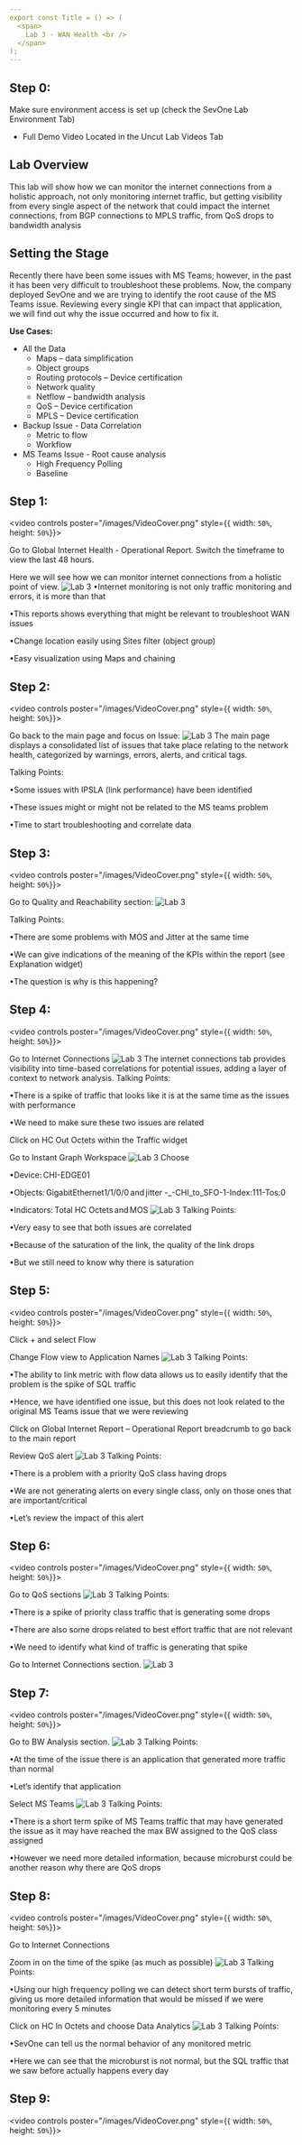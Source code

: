 ```yaml
---
export const Title = () => (
  <span>
    Lab 3 - WAN Health <br />
  </span>
);
---
```

## Step 0:

Make sure environment access is set up (check the SevOne Lab Environment Tab)
* Full Demo Video Located in the Uncut Lab Videos Tab


## Lab Overview

This lab will show how we can monitor the internet connections from a holistic
approach, not only monitoring internet traffic, but getting visibility from every single aspect of
the network that could impact the internet connections, from BGP connections to MPLS traffic,
from QoS drops to bandwidth analysis

## Setting the Stage

Recently there have been some issues with MS Teams; however, in the past it has been very
difficult to troubleshoot these problems. Now, the company deployed SevOne and we are
trying to identify the root cause of the MS Teams issue. Reviewing every single KPI that can
impact that application, we will find out why the issue occurred and how to fix it.

**Use Cases:**
* All the Data 
  * Maps – data simplification 
  * Object groups 
  * Routing protocols – Device certification 
  * Network quality 
  * Netflow – bandwidth analysis 
  * QoS – Device certification 
  * MPLS – Device certification 
* Backup Issue - Data Correlation 
  * Metric to flow 
  * Workflow 
* MS Teams Issue - Root cause analysis 
  * High Frequency Polling 
  * Baseline 

## Step 1:

<video controls poster="/images/VideoCover.png" style={{ width: `50%`, height: `50%`}}>
  <source src="/videos/WAN/WANVideo02.mp4"/>
</video>

Go to Global Internet Health - Operational Report. Switch the timeframe to view the last 48 hours.

Here we will see how we can monitor internet connections from a holistic point of view. 
![Lab 3](/images/WAN/pic10.png)
•Internet monitoring is not only traffic monitoring and errors, it is more than that 

•This reports shows everything that might be relevant to troubleshoot WAN issues 

•Change location easily using Sites filter (object group) 

•Easy visualization using Maps and chaining 


## Step 2:
<video controls poster="/images/VideoCover.png" style={{ width: `50%`, height: `50%`}}>
  <source src="/videos/WAN/WANVideo03.mp4"/>
</video>

Go back to the main page and focus on Issue: 
![Lab 3](images/WAN/pic16.png)
The main page displays a consolidated list of issues that take place relating to the network health,
categorized by warnings, errors, alerts, and critical tags.

Talking Points: 

•Some issues with IPSLA (link performance) have been identified 

•These issues might or might not be related to the MS teams problem 

•Time to start troubleshooting and correlate data 

## Step 3:
<video controls poster="/images/VideoCover.png" style={{ width: `50%`, height: `50%`}}>
  <source src="/videos/WAN/WANVideo04.mp4"/>
</video>

Go to Quality and Reachability section: 
![Lab 3](images/WAN/pic5.png)

Talking Points: 

•There are some problems with MOS and Jitter at the same time 

•We can give indications of the meaning of the KPIs within the report (see Explanation widget) 

•The question is why is this happening? 

## Step 4:
<video controls poster="/images/VideoCover.png" style={{ width: `50%`, height: `50%`}}>
  <source src="/videos/WAN/WANVideo05.mp4"/>
</video>

Go to Internet Connections
![Lab 3](images/WAN/pic12.png)
The internet connections tab provides visibility into time-based correlations for potential issues, adding a layer of context to network analysis.
Talking Points: 

•There is a spike of traffic that looks like it is at the same time as the issues with performance 

•We need to make sure these two issues are related 

Click on HC Out Octets within the Traffic widget 

Go to Instant Graph Workspace 
![Lab 3](images/WAN/pic13.png)
Choose 

•Device: CHI-EDGE01 

•Objects: GigabitEthernet1/1/0/0 and jitter -_-CHI_to_SFO-1-Index:111-Tos:0 

•Indicators: Total HC Octets and MOS 
![Lab 3](images/WAN/pic14.png)
Talking Points: 

•Very easy to see that both issues are correlated 

•Because of the saturation of the link, the quality of the link drops 

•But we still need to know why there is saturation 

## Step 5:
<video controls poster="/images/VideoCover.png" style={{ width: `50%`, height: `50%`}}>
  <source src="/videos/WAN/WANVideo06.mp4"/>
</video>

Click + and select Flow 

Change Flow view to Application Names 
![Lab 3](images/WAN/pic15.png)
Talking Points: 

•The ability to link metric with flow data allows us to easily identify that the problem is the spike of SQL traffic 

•Hence, we have identified one issue, but this does not look related to the original MS Teams issue that we were reviewing 

Click on Global Internet Report – Operational Report breadcrumb to go back to the main report 

Review QoS alert 
![Lab 3](images/WAN/pic16.png)
Talking Points: 

•There is a problem with a priority QoS class having drops 

•We are not generating alerts on every single class, only on those ones that are important/critical 

•Let’s review the impact of this alert 

## Step 6:
<video controls poster="/images/VideoCover.png" style={{ width: `50%`, height: `50%`}}>
  <source src="/videos/WAN/WANVideo07.mp4"/>
</video>

Go to QoS sections
![Lab 3](images/WAN/pic17.png)
Talking Points: 

•There is a spike of priority class traffic that is generating some drops 

•There are also some drops related to best effort traffic that are not relevant 

•We need to identify what kind of traffic is generating that spike 

Go to Internet Connections section. 
![Lab 3](images/WAN/pic12.png)

## Step 7:
<video controls poster="/images/VideoCover.png" style={{ width: `50%`, height: `50%`}}>
  <source src="/videos/WAN/WANVideo08.mp4"/>
</video>

Go to BW Analysis section.
![Lab 3](images/WAN/pic18.png)
Talking Points: 

•At the time of the issue there is an application that generated more traffic than normal 

•Let’s identify that application 

Select MS Teams
![Lab 3](images/WAN/pic19.png)
Talking Points: 

•There is a short term spike of MS Teams traffic that may have generated the issue as it may have reached the max BW assigned to the QoS class assigned 

•However we need more detailed information, because microburst could be another reason why there are QoS drops 

## Step 8:
<video controls poster="/images/VideoCover.png" style={{ width: `50%`, height: `50%`}}>
  <source src="/videos/WAN/WANVideo09.mp4"/>
</video>

Go to Internet Connections  

Zoom in on the time of the spike (as much as possible) 
![Lab 3](images/WAN/pic20.png)
Talking Points: 

•Using our high frequency polling we can detect short term bursts of traffic, giving us more detailed information that would be missed if we were monitoring every 5 minutes 

Click on HC In Octets and choose Data Analytics
![Lab 3](images/WAN/pic21.png)
Talking Points: 

•SevOne can tell us the normal behavior of any monitored metric 

•Here we can see that the microburst is not normal, but the SQL traffic that we saw before actually happens every day 

## Step 9:
<video controls poster="/images/VideoCover.png" style={{ width: `50%`, height: `50%`}}>
  <source src="/videos/WAN/WANVideo10.mp4"/>
</video>



